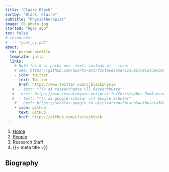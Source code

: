```yaml
---
title: "Claire Black"
sortby: "Black, Claire"
subtitle: "Physiotherapist"
image: CB_photo.jpg
started: "Ages ago"
toc: false
# resources: 
#   - "your_cv.pdf"
about:
  id: person-profile
  template: jolla
  links:
    # Note fas & ai packs use -text: instead of - icon:
    # See: https://github.com/quarto-ext/fontawesome/issues/6#issuecomment-1188620081
    - icon: twitter
      text: Twitter
      href: https://www.twitter.com/cjblackphysio
   #  - text: "{{< ai researchgate >}} ResearchGate"
   #   href: https://www.researchgate.net/profile/Christopher-Tomlinson
   #  - text: "{{< ai google-scholar >}} Google Scholar"
    #   href: https://scholar.google.co.uk/citations?hl=en&authuser=3&user=NcKe1aEAAAAJ
    - icon: github
      text: GitHub
      href: https://github.com/clairejblack
---
```


```{=html}
<nav aria-label="breadcrumb">
  <ol class="breadcrumb">
    <li class="breadcrumb-item"><a href="../../index.html">Home</a></li>
    <li class="breadcrumb-item"><a href="../../people.html">People</a></li>
    <li class="breadcrumb-item active">Research Staff</li>
    <li class="breadcrumb-item active" aria-current="page">{{< meta title >}}</li>
  </ol>
</nav>
```

:::{#person-profile}
:::

## Biography

